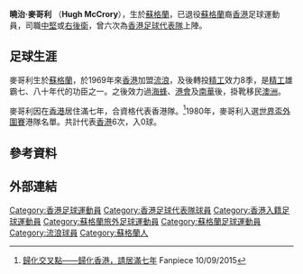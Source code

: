 {{Infobox football biography
| name =  麥哥利 <br> Hugh McCrory
| image = 
| fullname = Hugh McCrory
| nickname = 傻俠
| birth_date  = 
| birth_place = [[蘇格蘭|蘇格蘭]]
| height = 
| position = [[中堅|中堅]]、[[右後衛|右後衛]]
| currentclub = 已退役
| clubnumber = 
| youthyears = 
| youthclubs = 
| years1 = 1969
| clubs1 = [[香港流浪足球會|流浪]]
| caps1  = 
| goals1 = 
| years2 = 
| clubs2 = [[精工體育會|精工]]
| caps2  = 
| goals2 = 
| years3 = 
| clubs3 = [[依波路足球隊|海蜂]]
| caps3  = 
| goals3 = 
| years4 = 
| clubs4 = [[香港足球會|港會]]
| caps4  = 
| goals4 = 
| years5 = 
| clubs5 = [[南華足球隊|南華]]
| caps5  = 
| goals5 = 
| nationalyears1 = 1980
| nationalteam1  = [[香港足球代表隊|香港]]
| nationalcaps1  = 6
| nationalgoals1 = 0
| pcupdate = 
| ntupdate = 
}}

'''曉治·麥哥利''' （'''Hugh McCrory'''），生於[[蘇格蘭|蘇格蘭]]，已退役[[蘇格蘭|蘇格蘭]]裔[[香港|香港]]足球運動員，司職[[中堅|中堅]]或[[右後衛|右後衛]]，曾六次為[[香港足球代表隊|香港足球代表隊]]上陣。

==足球生涯==
麥哥利生於[[蘇格蘭|蘇格蘭]]，於1969年來[[香港|香港]]加盟[[香港流浪足球會|流浪]]，及後轉投[[精工|精工]]效力8季，是[[精工|精工]]雄霸七、八十年代的功臣之一。之後效力過[[海蜂足球隊|海蜂]]、[[香港足球會|港會]]及[[南華足球隊|南華]]後，掛靴移民[[澳洲|澳洲]]。

麥哥利因在[[香港|香港]]居住滿七年，合資格代表香港隊。<ref>[http://football.fanpiece.com/trashtalking-soccer/%E6%AD%B8%E5%8C%96%E4%BA%A4%E5%8F%89%E9%BB%9E-%E6%AD%B8%E5%8C%96%E9%A6%99%E6%B8%AF-%E8%AB%8B%E5%B1%85%E6%BB%BF%E4%B8%83%E5%B9%B4-c1170630.html 歸化交叉點——歸化香港，請居滿七年] {{Wayback|url=http://football.fanpiece.com/trashtalking-soccer/%E6%AD%B8%E5%8C%96%E4%BA%A4%E5%8F%89%E9%BB%9E-%E6%AD%B8%E5%8C%96%E9%A6%99%E6%B8%AF-%E8%AB%8B%E5%B1%85%E6%BB%BF%E4%B8%83%E5%B9%B4-c1170630.html |date=20170112160653 }} Fanpiece 10/09/2015</ref>1980年，麥哥利入選[[世界盃外圍賽|世界盃外圍賽]]港隊名單。共計代表[[香港足球代表隊|香港]]6次，入0球。

==參考資料==
{{reflist}}

==外部連結==

{{DEFAULTSORT:McRory, Hugh}} 
[[Category:香港足球運動員|Category:香港足球運動員]]
[[Category:香港足球代表隊球員|Category:香港足球代表隊球員]]
[[Category:香港入籍足球運動員|Category:香港入籍足球運動員]]
[[Category:蘇格蘭旅外足球運動員|Category:蘇格蘭旅外足球運動員]]
[[Category:蘇格蘭足球運動員|Category:蘇格蘭足球運動員]]
[[Category:流浪球員|Category:流浪球員]]
[[Category:蘇格蘭人|Category:蘇格蘭人]]